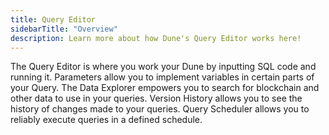 ```yaml
---
title: Query Editor
sidebarTitle: "Overview"
description: Learn more about how Dune's Query Editor works here!
---
```


<CardGroup cols={2}>
  <Card
    title="Writing Queries"
    icon="pen"
    iconType="duotone"
    href="/query-app/web-app/query-editor/query-window"
  >
    The Query Editor is where you work your Dune by inputting SQL code and
    running it.
  </Card>
  <Card
    title="Query Parameters"
    icon="magnifying-glass"
    iconType="duotone"
    href="/query-app/web-app/query-editor/parameters"
  >
    Parameters allow you to implement variables in certain parts of your Query.
  </Card>
  <Card
    title="Finding Tables"
    icon="table"
    iconType="duotone"
    href="/query-app/web-app/query-editor/data-explorer"
  >
    The Data Explorer empowers you to search for blockchain and other data to
    use in your queries.
  </Card>
  <Card
    title="Access the Version History"
    icon="clock-rotate-left"
    iconType="duotone"
    href="/query-app/web-app/query-editor/version-history"
  >
    Version History allows you to see the history of changes made to your
    queries.
  </Card>
  <Card
    title="Scheduling Queries"
    icon="calendar"
    iconType="duotone"
    href="/query-app/web-app/query-editor/query-scheduler"
  >
    Query Scheduler allows you to reliably execute queries in a defined
    schedule.
  </Card>
</CardGroup>
